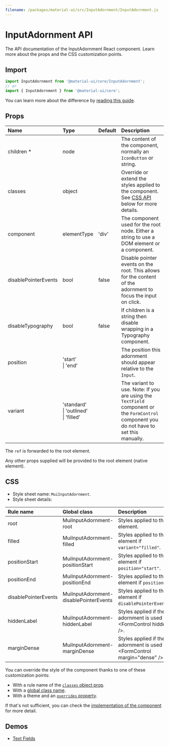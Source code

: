 ```yaml
---
filename: /packages/material-ui/src/InputAdornment/InputAdornment.js
---
```



<!--- This documentation is automatically generated, do not try to edit it. -->

# InputAdornment API

<p className="description">The API documentation of the InputAdornment React component. Learn more about the props and the CSS customization points.</p>

## Import

```js
import InputAdornment from '@material-ui/core/InputAdornment';
// or
import { InputAdornment } from '@material-ui/core';
```

You can learn more about the difference by [reading this guide](/guides/minimizing-bundle-size/).



## Props

| Name | Type | Default | Description |
|:-----|:-----|:--------|:------------|
| <span className="prop-name required">children&nbsp;*</span> | <span className="prop-type">node</span> |  | The content of the component, normally an `IconButton` or string. |
| <span className="prop-name">classes</span> | <span className="prop-type">object</span> |  | Override or extend the styles applied to the component. See [CSS API](#css) below for more details. |
| <span className="prop-name">component</span> | <span className="prop-type">elementType</span> | <span className="prop-default">'div'</span> | The component used for the root node. Either a string to use a DOM element or a component. |
| <span className="prop-name">disablePointerEvents</span> | <span className="prop-type">bool</span> | <span className="prop-default">false</span> | Disable pointer events on the root. This allows for the content of the adornment to focus the input on click. |
| <span className="prop-name">disableTypography</span> | <span className="prop-type">bool</span> | <span className="prop-default">false</span> | If children is a string then disable wrapping in a Typography component. |
| <span className="prop-name">position</span> | <span className="prop-type">'start'<br />&#124;&nbsp;'end'</span> |  | The position this adornment should appear relative to the `Input`. |
| <span className="prop-name">variant</span> | <span className="prop-type">'standard'<br />&#124;&nbsp;'outlined'<br />&#124;&nbsp;'filled'</span> |  | The variant to use. Note: If you are using the `TextField` component or the `FormControl` component you do not have to set this manually. |

The `ref` is forwarded to the root element.

Any other props supplied will be provided to the root element (native element).

## CSS

- Style sheet name: `MuiInputAdornment`.
- Style sheet details:

| Rule name | Global class | Description |
|:-----|:-------------|:------------|
| <span className="prop-name">root</span> | <span className="prop-name">MuiInputAdornment-root</span> | Styles applied to the root element.
| <span className="prop-name">filled</span> | <span className="prop-name">MuiInputAdornment-filled</span> | Styles applied to the root element if `variant="filled"`.
| <span className="prop-name">positionStart</span> | <span className="prop-name">MuiInputAdornment-positionStart</span> | Styles applied to the root element if `position="start"`.
| <span className="prop-name">positionEnd</span> | <span className="prop-name">MuiInputAdornment-positionEnd</span> | Styles applied to the root element if `position="end"`.
| <span className="prop-name">disablePointerEvents</span> | <span className="prop-name">MuiInputAdornment-disablePointerEvents</span> | Styles applied to the root element if `disablePointerEvents=true`.
| <span className="prop-name">hiddenLabel</span> | <span className="prop-name">MuiInputAdornment-hiddenLabel</span> | Styles applied if the adornment is used inside &lt;FormControl hiddenLabel />.
| <span className="prop-name">marginDense</span> | <span className="prop-name">MuiInputAdornment-marginDense</span> | Styles applied if the adornment is used inside &lt;FormControl margin="dense" />.

You can override the style of the component thanks to one of these customization points:

- With a rule name of the [`classes` object prop](/customization/components/#overriding-styles-with-classes).
- With a [global class name](/customization/components/#overriding-styles-with-global-class-names).
- With a theme and an [`overrides` property](/customization/globals/#css).

If that's not sufficient, you can check the [implementation of the component](https://github.com/mui-org/material-ui/blob/master/packages/material-ui/src/InputAdornment/InputAdornment.js) for more detail.

## Demos

- [Text Fields](/components/text-fields/)

